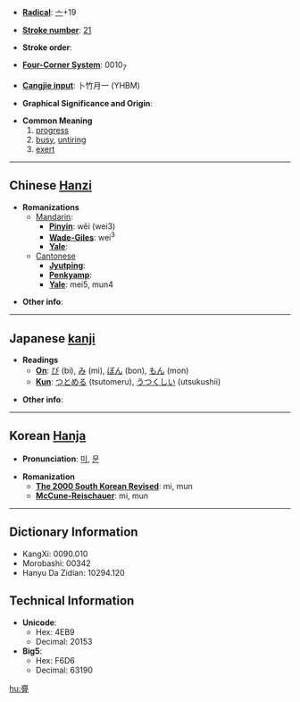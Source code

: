 * '''[[Wiktionary:Chinese radical index| Radical]]''': [[Wiktionary:Chinese radical index 亠|亠]]+19

* '''[[Wiktionary:Chinese total strokes index|Stroke number]]''': [[Wiktionary:Chinese total strokes index 21|21]]

* '''Stroke order''': 

* '''[[Wiktionary:Chinese four corner index|Four-Corner System]]''': 0010<sub>7</sub>

* '''[[Wiktionary:Chinese Cangjie index|Cangjie input]]''': 卜竹月一 (YHBM)

* '''Graphical Significance and Origin''': 

* '''Common Meaning'''
*#[[progress]]
*# [[busy]], [[untiring]]
*# [[exert]]

----

== Chinese [[Hanzi]] ==

* '''Romanizations'''
** [[Mandarin]]:
*** '''[[Pinyin]]''': wěi (wei3)
*** '''[[Wade-Giles]]''': wei<sup>3</sup>
*** '''[[Yale]]''': 
**[[Cantonese]]
***'''[[Jyutping]]''':
***'''[[Penkyamp]]''': 
***'''[[Yale]]''': mei5, mun4

* '''Other info''': 

----

== Japanese [[kanji]] ==

* '''Readings'''
** '''[[On]]''': [[び]] (bi), [[み]] (mi), [[ぼん]] (bon), [[もん]] (mon)
** '''[[Kun]]''': [[つとめる]] (tsutomeru), [[うつくしい]] (utsukushii)

* '''Other info''':  

----

== Korean [[Hanja]] ==

* '''Pronunciation''': [[미]], [[문]]

* '''Romanization'''
** '''[[The 2000 South Korean Revised Romanization|The 2000 South Korean Revised]]''': mi, mun
** '''[[McCune-Reischauer]]''': mi, mun

----

== Dictionary Information ==

* KangXi: 0090.010
* Morobashi: 00342
* Hanyu Da Zidian: 10294.120

== Technical Information ==

* '''Unicode''':
** Hex: 4EB9
** Decimal: 20153
* '''Big5''':
** Hex: F6D6
** Decimal: 63190

[[hu:亹]]
